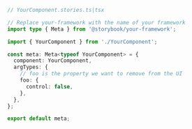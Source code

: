 ```ts
// YourComponent.stories.ts|tsx

// Replace your-framework with the name of your framework
import type { Meta } from '@storybook/your-framework';

import { YourComponent } from './YourComponent';

const meta: Meta<typeof YourComponent> = {
  component: YourComponent,
  argTypes: {
    // foo is the property we want to remove from the UI
    foo: {
      control: false,
    },
  },
};

export default meta;
```
